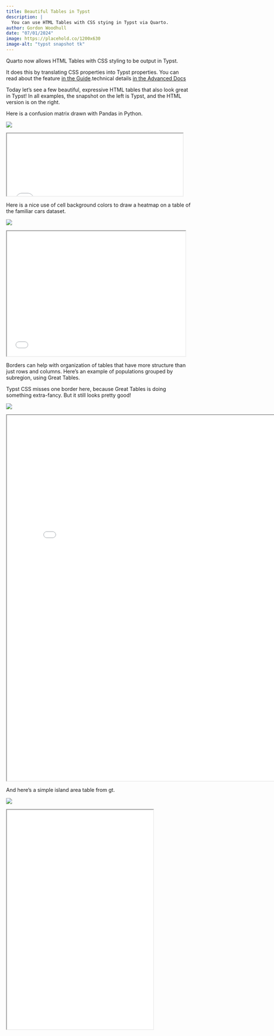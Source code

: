 ```yaml
---
title: Beautiful Tables in Typst
description: |
  You can use HTML Tables with CSS stying in Typst via Quarto.
author: Gordon Woodhull
date: "07/01/2024"
image: https://placehold.co/1200x630
image-alt: "typst snapshot tk"
---
```


Quarto now allows HTML Tables with CSS styling to be output in Typst.

It does this by translating CSS properties into Typst properties. You can read about the feature [in the Guide](/docs/output-formats/typst.qmd#typst-css).[technical details [in the Advanced Docs](/docs/advanced/typst/typst-css.qmd)]{.aside}

Today let's see a few beautiful, expressive HTML tables that also look great in Typst! In all examples, the snapshot on the left is Typst, and the HTML version is on the right.

Here is a confusion matrix drawn with Pandas in Python. 

:::: {.column-body-outset}
::: {layout-ncol=2}
![](images/pandas-confusion-matrix.png)

```{=html}
<iframe class="html-demo" src="demo/pandas-confusion-matrix.html" width=481 height=171></iframe>
```
:::
::::

Here is a nice use of cell background colors to draw a heatmap on a table of the familiar cars dataset.

:::: {.column-body-outset}
::: {layout-ncol=2}
![](images/gt-cars.png)

::: {}
```{=html}
<iframe class="html-demo" src="demo/gt-cars.html" width=488 height=342></iframe>
```
:::
:::
::::


Borders can help with organization of tables that have more structure than just rows and columns. Here's an example of populations grouped by subregion, using Great Tables.

Typst CSS misses one border here, because Great Tables is doing something extra-fancy. But it still looks pretty good!

:::: {.column-page}
::: {layout-ncol=2}
![](images/great-tables-oceania.png)

```{=html}
<iframe class="html-demo" src="demo/great-tables-oceania.html" width=800 height=1000></iframe>
```
:::
::::

And here's a simple island area table from gt.


:::: {.column-body-outset}
::: {layout-ncol=2}
![](images/gt-islands.png)

::: {}
```{=html}
<iframe class="html-demo" src="demo/gt-islands.html" width=400 height=600></iframe>
```
:::
:::
::::
